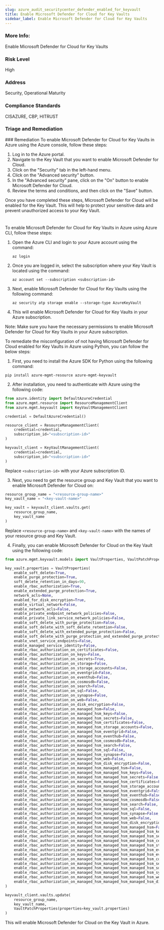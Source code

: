 ```yaml
---
slug: azure_audit_securitycenter_defender_enabled_for_keyvault
title: Enable Microsoft Defender for Cloud for Key Vaults
sidebar_label: Enable Microsoft Defender for Cloud for Key Vaults
---
```


### More Info:

Enable Microsoft Defender for Cloud for Key Vaults

### Risk Level

High

### Address

Security, Operational Maturity

### Compliance Standards

CISAZURE, CBP, HITRUST

### Triage and Remediation
<Tabs>
<Tab title='Remediation'>
### Remediation

<AccordionGroup>
<Accordion title='Using Console' defaultOpen='true'>
To enable Microsoft Defender for Cloud for Key Vaults in Azure using the Azure console, follow these steps:

1. Log in to the Azure portal.
2. Navigate to the Key Vault that you want to enable Microsoft Defender for Cloud.
3. Click on the "Security" tab in the left-hand menu.
4. Click on the "Advanced security" button.
5. In the "Advanced security" pane, click on the "On" button to enable Microsoft Defender for Cloud.
6. Review the terms and conditions, and then click on the "Save" button.

Once you have completed these steps, Microsoft Defender for Cloud will be enabled for the Key Vault. This will help to protect your sensitive data and prevent unauthorized access to your Key Vault.

#
</Accordion>

<Accordion title='Using CLI'>
To enable Microsoft Defender for Cloud for Key Vaults in Azure using Azure CLI, follow these steps:

1. Open the Azure CLI and login to your Azure account using the command: 

   `az login`

2. Once you are logged in, select the subscription where your Key Vault is located using the command:

   `az account set --subscription <subscription-id>`

3. Next, enable Microsoft Defender for Cloud for Key Vaults using the following command:

   `az security atp storage enable --storage-type AzureKeyVault`

4. This will enable Microsoft Defender for Cloud for Key Vaults in your Azure subscription.

Note: Make sure you have the necessary permissions to enable Microsoft Defender for Cloud for Key Vaults in your Azure subscription.
</Accordion>

<Accordion title='Using Python'>
To remediate the misconfiguration of not having Microsoft Defender for Cloud enabled for Key Vaults in Azure using Python, you can follow the below steps:

1. First, you need to install the Azure SDK for Python using the following command:

```
pip install azure-mgmt-resource azure-mgmt-keyvault
```

2. After installation, you need to authenticate with Azure using the following code:

```python
from azure.identity import DefaultAzureCredential
from azure.mgmt.resource import ResourceManagementClient
from azure.mgmt.keyvault import KeyVaultManagementClient

credential = DefaultAzureCredential()

resource_client = ResourceManagementClient(
    credential=credential,
    subscription_id="<subscription-id>"
)

keyvault_client = KeyVaultManagementClient(
    credential=credential,
    subscription_id="<subscription-id>"
)
```

Replace `<subscription-id>` with your Azure subscription ID.

3. Next, you need to get the resource group and Key Vault that you want to enable Microsoft Defender for Cloud on:

```python
resource_group_name = "<resource-group-name>"
key_vault_name = "<key-vault-name>"

key_vault = keyvault_client.vaults.get(
    resource_group_name,
    key_vault_name
)
```

Replace `<resource-group-name>` and `<key-vault-name>` with the names of your resource group and Key Vault.

4. Finally, you can enable Microsoft Defender for Cloud on the Key Vault using the following code:

```python
from azure.mgmt.keyvault.models import VaultProperties, VaultPatchProperties

key_vault.properties = VaultProperties(
    enable_soft_delete=True,
    enable_purge_protection=True,
    soft_delete_retention_in_days=90,
    enable_rbac_authorization=True,
    enable_extended_purge_protection=True,
    network_acls=None,
    enabled_for_disk_encryption=True,
    enable_virtual_network=False,
    enable_network_acls=False,
    enable_private_endpoint_network_policies=False,
    enable_private_link_service_network_policies=False,
    enable_soft_delete_with_purge_protection=False,
    enable_soft_delete_with_soft_delete_retention=False,
    enable_soft_delete_with_extended_purge_protection=False,
    enable_soft_delete_with_purge_protection_and_extended_purge_protection=False,
    enable_vnet_service_endpoints=False,
    enable_managed_service_identity=False,
    enable_rbac_authorization_on_certificates=False,
    enable_rbac_authorization_on_keys=False,
    enable_rbac_authorization_on_secrets=True,
    enable_rbac_authorization_on_storage=False,
    enable_rbac_authorization_on_storage_accounts=False,
    enable_rbac_authorization_on_eventgrid=False,
    enable_rbac_authorization_on_eventhub=False,
    enable_rbac_authorization_on_cosmosdb=False,
    enable_rbac_authorization_on_search=False,
    enable_rbac_authorization_on_sql=False,
    enable_rbac_authorization_on_synapse=False,
    enable_rbac_authorization_on_web=False,
    enable_rbac_authorization_on_disk_encryption=False,
    enable_rbac_authorization_on_managed_hsm=False,
    enable_rbac_authorization_on_managed_hsm_keys=False,
    enable_rbac_authorization_on_managed_hsm_secrets=False,
    enable_rbac_authorization_on_managed_hsm_certificates=False,
    enable_rbac_authorization_on_managed_hsm_storage_accounts=False,
    enable_rbac_authorization_on_managed_hsm_eventgrid=False,
    enable_rbac_authorization_on_managed_hsm_eventhub=False,
    enable_rbac_authorization_on_managed_hsm_cosmosdb=False,
    enable_rbac_authorization_on_managed_hsm_search=False,
    enable_rbac_authorization_on_managed_hsm_sql=False,
    enable_rbac_authorization_on_managed_hsm_synapse=False,
    enable_rbac_authorization_on_managed_hsm_web=False,
    enable_rbac_authorization_on_managed_hsm_disk_encryption=False,
    enable_rbac_authorization_on_managed_hsm_managed_hsm=False,
    enable_rbac_authorization_on_managed_hsm_managed_hsm_keys=False,
    enable_rbac_authorization_on_managed_hsm_managed_hsm_secrets=False,
    enable_rbac_authorization_on_managed_hsm_managed_hsm_certificates=False,
    enable_rbac_authorization_on_managed_hsm_managed_hsm_storage_accounts=False,
    enable_rbac_authorization_on_managed_hsm_managed_hsm_eventgrid=False,
    enable_rbac_authorization_on_managed_hsm_managed_hsm_eventhub=False,
    enable_rbac_authorization_on_managed_hsm_managed_hsm_cosmosdb=False,
    enable_rbac_authorization_on_managed_hsm_managed_hsm_search=False,
    enable_rbac_authorization_on_managed_hsm_managed_hsm_sql=False,
    enable_rbac_authorization_on_managed_hsm_managed_hsm_synapse=False,
    enable_rbac_authorization_on_managed_hsm_managed_hsm_web=False,
    enable_rbac_authorization_on_managed_hsm_managed_hsm_disk_encryption=False,
    enable_rbac_authorization_on_managed_hsm_managed_hsm_managed_hsm=False,
    enable_rbac_authorization_on_managed_hsm_managed_hsm_managed_hsm_keys=False,
    enable_rbac_authorization_on_managed_hsm_managed_hsm_managed_hsm_secrets=False,
    enable_rbac_authorization_on_managed_hsm_managed_hsm_managed_hsm_certificates=False,
    enable_rbac_authorization_on_managed_hsm_managed_hsm_managed_hsm_storage_accounts=False,
    enable_rbac_authorization_on_managed_hsm_managed_hsm_managed_hsm_eventgrid=False,
    enable_rbac_authorization_on_managed_hsm_managed_hsm_managed_hsm_eventhub=False,
    enable_rbac_authorization_on_managed_hsm_managed_hsm_managed_hsm_cosmosdb=False,
    enable_rbac_authorization_on_managed_hsm_managed_hsm_managed_hsm_search=False,
    enable_rbac_authorization_on_managed_hsm_managed_hsm_managed_hsm_sql=False,
    enable_rbac_authorization_on_managed_hsm_managed_hsm_managed_hsm_synapse=False,
    enable_rbac_authorization_on_managed_hsm_managed_hsm_managed_hsm_web=False,
    enable_rbac_authorization_on_managed_hsm_managed_hsm_managed_hsm_disk_encryption=False
)

keyvault_client.vaults.update(
    resource_group_name,
    key_vault_name,
    VaultPatchProperties(properties=key_vault.properties)
)
```

This will enable Microsoft Defender for Cloud on the Key Vault in Azure.
</Accordion>

</AccordionGroup>
</Tab>
</Tabs>

